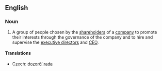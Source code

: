 ==English==
{{wikipedia}}
===Noun===
{{en-noun|sg=[[supervisory]] [[board]]}}

# A group of people chosen by the [[shareholder]]s of a [[company]] to promote their interests through the governance of the company and to hire and supervise the [[executive director]]s and [[CEO]].

====Translations====
{{trans-top|group}}
* Czech: [[dozorčí rada]] {{f}}
{{trans-mid}}
{{trans-bottom}}